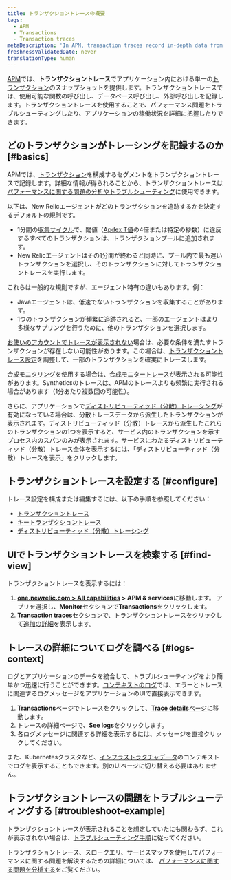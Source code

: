 ```yaml
---
title: トランザクショントレースの概要
tags:
  - APM
  - Transactions
  - Transaction traces
metaDescription: 'In APM, transaction traces record in-depth data from your application''s slowest HTTP requests and database queries.'
freshnessValidatedDate: never
translationType: human
---
```


[APM](/docs/apm/new-relic-apm)では、**トランザクショントレース**でアプリケーション内における単一の[トランザクション](/docs/apm/transactions/intro-transactions/transactions-new-relic-apm)のスナップショットを提供します。トランザクショントレースでは、使用可能な関数の呼び出し、データベース呼び出し、外部呼び出しを記録します。トランザクショントレースを使用することで、パフォーマンス問題をトラブルシューティングしたり、アプリケーションの稼働状況を詳細に把握したりできます。

## どのトランザクションがトレーシングを記録するのか [#basics]

APMでは、[トランザクション](/docs/apm/transactions/intro-transactions/transactions-new-relic-apm)を構成するセグメントをトランザクショントレースで記録します。詳細な情報が得られることから、トランザクショントレースは[パフォーマンスに関する問題の分析やトラブルシューティング](#troubleshoot-example)に使用できます。

以下は、New Relicエージェントがどのトランザクションを追跡するかを決定するデフォルトの規則です。

* 1分間の[収集サイクル](/docs/new-relic-solutions/get-started/glossary/#harvest-cycle)で、閾値（[Apdex T値](/docs/apm/new-relic-apm/apdex/apdex-measuring-user-satisfaction)の4倍または特定の秒数）に違反するすべてのトランザクションは、トランザクションプールに追加されます。
* New Relicエージェントはその1分間が終わると同時に、プール内で最も遅いトランザクションを選択し、そのトランザクションに対してトランザクショントレースを実行します。

これらは一般的な規則ですが、エージェント特有の違いもあります。例：

* Javaエージェントは、低速でないトランザクションを収集することがあります。
* 1つのトランザクションが頻繁に追跡されると、一部のエージェントはより多様なサプリングを行うために、他のトランザクションを選択します。

[お使いのアカウントでトレースが表示されない](/docs/apm/transactions/transaction-traces/troubleshooting-not-seeing-transaction-traces)場合は、必要な条件を満たすトランザクションが存在しない可能性があります。この場合は、[トランザクショントレース設定](/docs/apm/transactions/transaction-traces/configure-transaction-traces)を調整して、一部のトランザクションを確実にトレースします。

[合成モニタリング](/docs/synthetics/new-relic-synthetics/getting-started/new-relic-synthetics)を使用する場合は、[合成モニタートレース](/docs/synthetics/new-relic-synthetics/using-monitors/collect-synthetic-transaction-traces)が表示される可能性があります。Syntheticsのトレースは、APMのトレースよりも頻繁に実行される場合があります（1分あたり複数回の可能性）。

さらに、アプリケーションで[ディストリビューティッド（分散）トレーシング](/docs/distributed-tracing/concepts/introduction-distributed-tracing)が有効になっている場合は、分散トレースデータから派生したトランザクションが表示されます。ディストリビューティッド（分散）トレースから派生したこれらのトランザクションの1つを表示すると、サービス内のトランザクションを示すプロセス内のスパンのみが表示されます。サービスにわたるディストリビューティッド（分散）トレース全体を表示するには、「ディストリビューティッド（分散）トレースを表示」をクリックします。

## トランザクショントレースを設定する [#configure]

トレース設定を構成または編集するには、以下の手順を参照してください：

* [トランザクショントレース](/docs/apm/transactions/transaction-traces/configure-transaction-traces)
* [キートランザクショントレース](/docs/apm/transactions/transaction-traces/configure-transaction-traces#key-txns)
* [ディストリビューティッド（分散）トレーシング](/docs/distributed-tracing/concepts/quick-start)

## UIでトランザクショントレースを検索する [#find-view]

トランザクショントレースを表示するには：

1. **[one.newrelic.com > All capabilities](https://one.newrelic.com/all-capabilities) > APM & services**に移動します。 アプリを選択し、**Monitor**セクションで**Transactions**をクリックします。
2. **Transaction traces**セクションで、トランザクショントレースをクリックして[追加の詳細](/docs/apm/transactions/transaction-traces/transaction-traces-summary-page)を表示します。

## トレースの詳細についてログを調べる [#logs-context]

ログとアプリケーションのデータを統合して、トラブルシューティングをより簡単かつ迅速に行うことができます。[コンテキストのログ](/docs/logs/logs-context/configure-logs-context-apm-agents/)では、エラーとトレースに関連するログメッセージをアプリケーションのUIで直接表示できます。

1. **Transactions**ページでトレースをクリックして、[**Trace details**ページ](/docs/apm/transactions/transaction-traces/transaction-traces-trace-details-page)に移動します。
2. トレースの詳細ページで、**See logs**をクリックします。
3. 各ログメッセージに関連する詳細を表示するには、メッセージを直接クリックしてください。

また、Kubernetesクラスタなど、[インフラストラクチャデータ](/docs/logs/forward-logs/forward-your-logs-using-infrastructure-agent/)のコンテキストでログを表示することもできます。別のUIページに切り替える必要はありません。

## トランザクショントレースの問題をトラブルシューティングする [#troubleshoot-example]

トランザクショントレースが表示されることを想定していたにも関わらず、これが表示されない場合は、[トラブルシューティング手順](/docs/apm/transactions/transaction-traces/troubleshooting-not-seeing-transaction-traces)に従ってください。

トランザクショントレース、スロークエリ、サービスマップを使用してパフォーマンスに関する問題を解決するための詳細については、 [パフォーマンスに関する問題を分析する](/docs/apm/applications-menu/features/analyze-database-instance-level-performance-issues)をご覧ください。